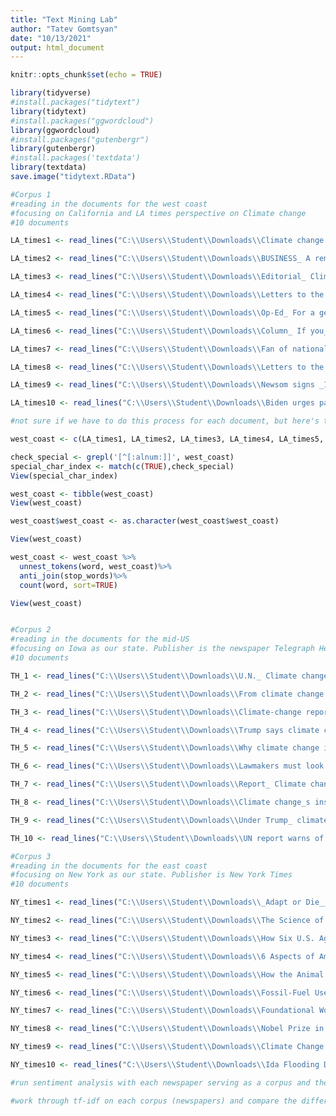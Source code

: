 ```yaml
---
title: "Text Mining Lab"
author: "Tatev Gomtsyan"
date: "10/13/2021"
output: html_document
---
```


```r
knitr::opts_chunk$set(echo = TRUE)
```

```r
library(tidyverse)
#install.packages("tidytext")
library(tidytext)
#install.packages("ggwordcloud")
library(ggwordcloud)
#install.packages("gutenbergr") 
library(gutenbergr)
#install.packages('textdata')
library(textdata)
save.image("tidytext.RData")

```

<!--We chose to divide our project into 3 parts: west coast, mid-US, and east coast. For the west coast, we chose to focus on California, and specifically the LA times as our publisher. For the mid-US, we chose to focus on Iowa. For east coast, our main focus will be New york. We will include 10 documents per publisher (corpus) in our lab in order to gain more accurate and useful knowledge. The documents were all written in the 2000-2021 timeframe. The goal is to find out how the different regions differ in their mentality and attitude towards climate change. This will be done through text mining and analysis. --> 

```r
#Corpus 1
#reading in the documents for the west coast
#focusing on California and LA times perspective on Climate change 
#10 documents 

LA_times1 <- read_lines("C:\\Users\\Student\\Downloads\\Climate change is supercharging California heat waves_.PDF")

LA_times2 <- read_lines("C:\\Users\\Student\\Downloads\\BUSINESS_ A reminder of fossil fuels_ many harms_ O.C.PDF")

LA_times3 <- read_lines("C:\\Users\\Student\\Downloads\\Editorial_ Climate change is fueling extreme heat. Cali.PDF")

LA_times4 <- read_lines("C:\\Users\\Student\\Downloads\\Letters to the Editor_ Climate change threatens sequoia.PDF")

LA_times5 <- read_lines("C:\\Users\\Student\\Downloads\\Op-Ed_ For a generation born into climate change_ hope.PDF")

LA_times6 <- read_lines("C:\\Users\\Student\\Downloads\\Column_ If you_re a coffee drinker_ you really need to.PDF")

LA_times7 <- read_lines("C:\\Users\\Student\\Downloads\\Fan of national parks_ Get ready for them to heat up_ C.PDF")

LA_times8 <- read_lines("C:\\Users\\Student\\Downloads\\Letters to the Editor_ Parents_ you must scream as loud.PDF")

LA_times9 <- read_lines("C:\\Users\\Student\\Downloads\\Newsom signs _15-billion package to fight climate chang.PDF")

LA_times10 <- read_lines("C:\\Users\\Student\\Downloads\\Biden urges passage of legislation to combat climate ch.PDF")
```

```r
#not sure if we have to do this process for each document, but here's the outline

west_coast <- c(LA_times1, LA_times2, LA_times3, LA_times4, LA_times5, LA_times6, LA_times7, LA_times8, LA_times9, LA_times10 )

check_special <- grepl('[^[:alnum:]]', west_coast)
special_char_index <- match(c(TRUE),check_special)
View(special_char_index)

west_coast <- tibble(west_coast)
View(west_coast)

west_coast$west_coast <- as.character(west_coast$west_coast)

View(west_coast)

west_coast <- west_coast %>%
  unnest_tokens(word, west_coast)%>%
  anti_join(stop_words)%>% 
  count(word, sort=TRUE)

View(west_coast)



```

```r
#Corpus 2
#reading in the documents for the mid-US 
#focusing on Iowa as our state. Publisher is the newspaper Telegraph Herald.
#10 documents 

TH_1 <- read_lines("C:\\Users\\Student\\Downloads\\U.N._ Climate change_ biodiversity loss are intertwined.PDF")

TH_2 <- read_lines("C:\\Users\\Student\\Downloads\\From climate change to climate action.PDF")

TH_3 <- read_lines("C:\\Users\\Student\\Downloads\\Climate-change report distorts science_ Complex_ Scient.PDF")

TH_4 <- read_lines("C:\\Users\\Student\\Downloads\\Trump says climate change is not a hoax.PDF")

TH_5 <- read_lines("C:\\Users\\Student\\Downloads\\Why climate change is making it harder to chase fall fo.PDF")

TH_6 <- read_lines("C:\\Users\\Student\\Downloads\\Lawmakers must look to the future_ take action on clima.PDF")

TH_7 <- read_lines("C:\\Users\\Student\\Downloads\\Report_ Climate change could force 200 million to move.PDF")

TH_8 <- read_lines("C:\\Users\\Student\\Downloads\\Climate change_s instructive past.PDF")

TH_9 <- read_lines("C:\\Users\\Student\\Downloads\\Under Trump_ climate change not a security threat.PDF")

TH_10 <- read_lines("C:\\Users\\Student\\Downloads\\UN report warns of global water crisis amid climate cha.PDF")
```

```r
#Corpus 3
#reading in the documents for the east coast
#focusing on New York as our state. Publisher is New York Times
#10 documents 

NY_times1 <- read_lines("C:\\Users\\Student\\Downloads\\_Adapt or Die__ U.K. Environment Agency Warns on Climat.PDF")

NY_times2 <- read_lines("C:\\Users\\Student\\Downloads\\The Science of Climate Change Explained_ Facts_ Evidenc.PDF")

NY_times3 <- read_lines("C:\\Users\\Student\\Downloads\\How Six U.S. Agencies Are Bracing for Climate Change.PDF")

NY_times4 <- read_lines("C:\\Users\\Student\\Downloads\\6 Aspects of American Life Threatened by Climate Change.PDF")

NY_times5 <- read_lines("C:\\Users\\Student\\Downloads\\How the Animal World Is Adapting to Climate Change_ Non.PDF")

NY_times6 <- read_lines("C:\\Users\\Student\\Downloads\\Fossil-Fuel Use May Peak Soon_ but Perils of Climate Ch.PDF")

NY_times7 <- read_lines("C:\\Users\\Student\\Downloads\\Foundational Work to Grasp Humanity_s Role in Changing.PDF")

NY_times8 <- read_lines("C:\\Users\\Student\\Downloads\\Nobel Prize in Physics Awarded for Study of Humanity_s.PDF")

NY_times9 <- read_lines("C:\\Users\\Student\\Downloads\\Climate Change Is Destroying My Country. The Nations Ca.PDF")

NY_times10 <- read_lines("C:\\Users\\Student\\Downloads\\Ida Flooding Deaths Push Council to Demand Climate Chan.PDF")
```

```r
#run sentiment analysis with each newspaper serving as a corpus and then compare the level of positive or negative connotation associated with the outcomes
```

```r
#work through tf-idf on each corpus (newspapers) and compare the differences between the distribution
```


